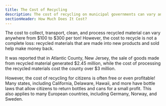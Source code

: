 ```yaml
---
title: The Cost of Recycling
description: The cost of recycling on municipal governments can vary anywhere from $100 to $300 per ton
sectionHeader: How Much Does It Cost?
---
```


The cost to collect, transport, clean, and process recycled material can vary anywhere from $100 to $300 per ton!
However, the cost to recycle is not a complete loss: recycled materials that are made into new products and sold help make money back.

It was reported that in Atlantic County, New Jersey,
the sale of goods made from recycled material generated $2.45 million,
while the cost of processing the recycled materials cost the county over $3 million.

However, the cost of recycling for citizens is often free or even profitable!
Many states, including California, Delaware, Hawaii, and more
have bottle laws that allow citizens to return bottles and cans for a small profit.
This also applies to many European countries, including Germany, Norway, and Sweden.

